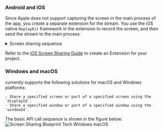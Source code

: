 <PlatformWrapper platform = "blueprint">

### Android and iOS 

Since Apple does not support capturing the screen in the main process of the app, you create a separate extension for the <Vg k="SCR_SHR" /> stream. You use the iOS native `ReplayKit` framework in the extension to record the screen, and then send the <Vg k="SCR_SHR" /> stream to the main process.

<details>
<summary>Screen sharing sequence</summary>

![Screen Sharing Blueprint Tech Android iOS](https://agora-doc.s3.us-east-1.amazonaws.com/images/video-sdk/screen-sharing-flutter-unity-rn-blueprint.svg)
</details>

Refer to the [iOS Screen Sharing Guide](https://github.com/AgoraIO-Extensions/Agora-Unreal-RTC-SDK/blob/main/Agora-Unreal-SDK-CPP-Example/IOS%20ScreenShare%20Guide.md) to create an Extension for your <Vpl k="NAME" /> project.

### Windows and macOS

<Vg k="COMPANY" /> currently supports the following <Vg k="SCR_SHR" /> solutions for macOS and Windows platforms:

    - Share a specified screen or part of a specified screen using the `displayId`.
    - Share a specified window or part of a specified window using the `windowId`.

The basic API call sequence is shown in the figure below:
![Screen Sharing Blueprint Tech Windows macOS](https://agora-doc.s3.us-east-1.amazonaws.com/images/video-sdk/screen-sharing-blueprint-windows-macos-tech.png)

</PlatformWrapper>
